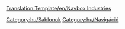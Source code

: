 <noinclude>[[Translation:Template/en/Navbox Industries]]</noinclude><noinclude></noinclude>{{en/Navbox|navbar = off
|state = off

|name = Navbox Gazdasági épületek
|title = [[hu/Manual/Gazdasági épületek|Gazdasági épületek]]

|group1 = [[hu/Manual/Éghajlatok#Mérsékelt|Mérsékelt]]
|list1 = {{en/nowrap begin}} [[hu/Manual/Base Set/Industries/Acélöntő|Acélöntő]]{{en/·w}} [[hu/Manual/Base Set/Industries/Bank|Bank]]{{en/·w}} [[hu/Manual/Base Set/Industries/Erdő|Erdő]]{{en/·w}} [[hu/Manual/Base Set/Industries/Erőmű|Erőmű]]{{en/·w}} [[hu/Manual/Base Set/Industries/Farm|Farm]]{{en/·w}} [[hu/Manual/Base Set/Industries/Fűrésztelep|Fűrésztelep]]{{en/·w}} [[hu/Manual/Base Set/Industries/Gyár|Gyár]]{{en/·w}} [[hu/Manual/Base Set/Industries/Olajfinomító|Olajfinomító]]{{en/·w}} [[hu/Manual/Base Set/Industries/Olajfúró torony|Olajfúró torony]]{{en/·w}} [[hu/Manual/Base Set/Industries/Olajkút|Olajkút]]{{en/·w}} [[hu/Manual/Base Set/Industries/Szénbánya|Szénbánya]]{{en/·w}} [[hu/Manual/Base Set/Industries/Vasércbánya|Vasércbánya]]{{en/nowrap end}}

|group2 = [[hu/Manual/Éghajlatok#Szubarktikus|Szubarktikus]]
|list2 = {{en/nowrap begin}} [[hu/Manual/Base Set/Industries/Aranybánya|Aranybánya]]{{en/·w}} [[hu/Manual/Base Set/Industries/Bank|Bank]]{{en/·w}} [[hu/Manual/Base Set/Industries/Erdő|Erdő]]{{en/·w}} [[hu/Manual/Base Set/Industries/Erőmű|Erőmű]]{{en/·w}} [[hu/Manual/Base Set/Industries/Farm|Farm]]{{en/·w}} [[hu/Manual/Base Set/Industries/Konzervgyár|Konzervgyár]]{{en/·w}} [[hu/Manual/Base Set/Industries/Nyomda|Nyomda]]{{en/·w}} [[hu/Manual/Base Set/Industries/Olajfinomító|Olajfinomító]]{{en/·w}} [[hu/Manual/Base Set/Industries/Olajkút|Olajkút]]{{en/·w}} [[hu/Manual/Base Set/Industries/Papírgyár|Papírgyár]]{{en/·w}} [[hu/Manual/Base Set/Industries/Szénbánya|Szénbánya]]{{en/nowrap end}}
|group3 = [[hu/Manual/Éghajlatok#Szubtrópusi|Szubtrópusi]]
|list3 = {{en/nowrap begin}} [[hu/Manual/Base Set/Industries/Bank|Bank]]{{en/·w}} [[hu/Manual/Base Set/Industries/Farm|Farm]]{{en/·w}} [[hu/Manual/Base Set/Industries/Favágó|Favágó]]{{en/·w}} [[hu/Manual/Base Set/Industries/Gumifa-ültetvény|Gumifa-ültetvény]]{{en/·w}} [[hu/Manual/Base Set/Industries/Gyár|Gyár]]{{en/·w}} [[hu/Manual/Base Set/Industries/Gyémántbánya|Gyémántbánya]]{{en/·w}} [[hu/Manual/Base Set/Industries/Gyümölcsültetvény|Gyümölcsültetvény]]{{en/·w}} [[hu/Manual/Base Set/Industries/Konzervgyár|Konzervgyár]]{{en/·w}} [[hu/Manual/Base Set/Industries/Olajfinomító|Olajfinomító]]{{en/·w}} [[hu/Manual/Base Set/Industries/Olajkút|Olajkút]]{{en/·w}} [[hu/Manual/Base Set/Industries/Rézércbánya|Rézércbánya]]{{en/·w}} [[hu/Manual/Base Set/Industries/Vízforrás|Vízforrás]]{{en/·w}} [[hu/Manual/Base Set/Industries/Víztorony|Víztorony]]{{en/nowrap end}}

|group4 = [[hu/Manual/Éghajlatok#Játékvilág|Játékvilág]]
|list4 = {{en/nowrap begin}}[[hu/Buborékgenerátor|Buborékgenerátor]]{{en/·w}} [[hu/Cukorbánya|Cukorbánya]]{{en/·w}} [[hu/Cukorkagyár|Cukorkagyár]]{{en/·w}} [[hu/Elemfarm|Elemfarm]]{{en/·w}} [[hu/Játékbolt|Játékbolt]]{{en/·w}} [[hu/Játékgyár|Játékgyár]]{{en/·w}} [[hu/Kólakút|Kólakút]]{{en/·w}} [[hu/Műanyagforrás|Műanyagforrás]]{{en/·w}} [[hu/Tejkaramella-fejtő|Tejkaramella-fejtő]]{{en/·w}} [[hu/Üdítőital-gyár|Üdítőital-gyár]]{{en/·w}} [[hu/Vattacukor-erdő|Vattacukor-erdő]]{{en/nowrap end}}

}}
<noinclude>

[[Category:hu/Sablonok]][[Category:hu/Navigáció]]
</noinclude>